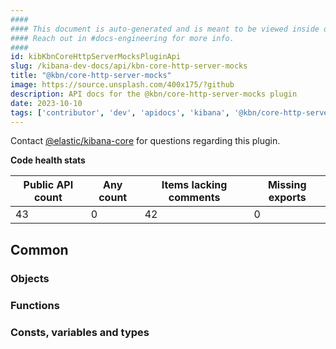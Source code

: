 ```yaml
---
####
#### This document is auto-generated and is meant to be viewed inside our experimental, new docs system.
#### Reach out in #docs-engineering for more info.
####
id: kibKbnCoreHttpServerMocksPluginApi
slug: /kibana-dev-docs/api/kbn-core-http-server-mocks
title: "@kbn/core-http-server-mocks"
image: https://source.unsplash.com/400x175/?github
description: API docs for the @kbn/core-http-server-mocks plugin
date: 2023-10-10
tags: ['contributor', 'dev', 'apidocs', 'kibana', '@kbn/core-http-server-mocks']
---
```




Contact [@elastic/kibana-core](https://github.com/orgs/elastic/teams/kibana-core) for questions regarding this plugin.

**Code health stats**

| Public API count  | Any count | Items lacking comments | Missing exports |
|-------------------|-----------|------------------------|-----------------|
| 43 | 0 | 42 | 0 |

## Common

### Objects
<DocDefinitionList data={kbnCoreHttpServerMocksObj.common.objects}/>

### Functions
<DocDefinitionList data={kbnCoreHttpServerMocksObj.common.functions}/>

### Consts, variables and types
<DocDefinitionList data={kbnCoreHttpServerMocksObj.common.misc}/>

